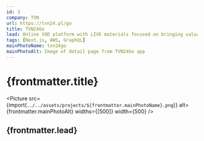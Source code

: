 ```yaml
---
id: 3
company: TVN
url: https://tvn24.pl/go
title: TVN24Go
lead: Online VOD platform with LIVE materials focused on bringing valuable news to people.
tags: [Next.js, AWS, GraphQL]
mainPhotoName: tvn24go
mainPhotoAlt: Image of detail page from TVN24Go app
---
```



# {frontmatter.title}

<Picture
  src={import(`../../assets/projects/${frontmatter.mainPhotoName}.png`)}
  alt={frontmatter.mainPhotoAlt}
  widths={[500]}
  width={500}
/>

## {frontmatter.lead}
